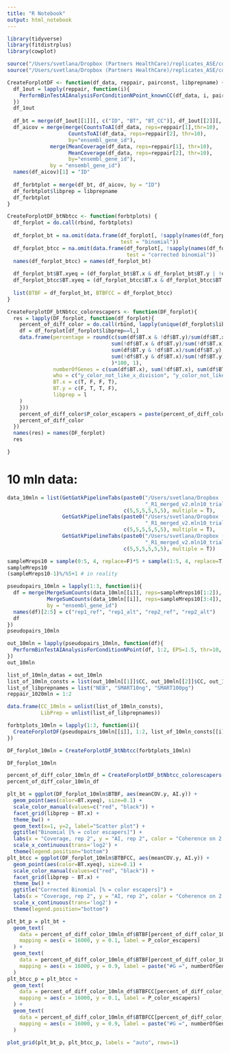 ```yaml
---
title: "R Notebook"
output: html_notebook
---
```



```r
library(tidyverse)
library(fitdistrplus)
library(cowplot)

source("/Users/svetlana/Dropbox (Partners HealthCare)/replicates_ASE/code/ASE/R/ASE_functions.R")
source("/Users/svetlana/Dropbox (Partners HealthCare)/replicates_ASE/code/ASE/R/PerformAIAnalysis_CC.R")
```

```r
CreateForplotDF <- function(df_data, reppair, pairconst, libprepname) {
  df_1out = lapply(reppair, function(i){
    PerformBinTestAIAnalysisForConditionNPoint_knownCC(df_data, i, pairconst, thr=10)
  })
  df_1out
  
  df_bt = merge(df_1out[[1]][, c("ID", "BT", "BT_CC")], df_1out[[2]][, c("ID", "BT", "BT_CC")], by="ID")
  df_aicov = merge(merge(CountsToAI(df_data, reps=reppair[1],thr=10),
                    CountsToAI(df_data, reps=reppair[2], thr=10),
                    by="ensembl_gene_id"),
              merge(MeanCoverage(df_data, reps=reppair[1], thr=10),
                    MeanCoverage(df_data, reps=reppair[2], thr=10),
                    by="ensembl_gene_id"),
              by = "ensembl_gene_id")
  names(df_aicov)[1] = "ID"
  
  df_forbtplot = merge(df_bt, df_aicov, by = "ID")
  df_forbtplot$libprep = libprepname
  df_forbtplot
}

CreateForplotDF_btNbtcc <- function(forbtplots) {
  df_forplot = do.call(rbind, forbtplots)
  
  df_forplot_bt = na.omit(data.frame(df_forplot[, !sapply(names(df_forplot), function(a){grepl("BT_CC.", a, fixed=TRUE)})],
                                     test = "binomial"))
  df_forplot_btcc = na.omit(data.frame(df_forplot[, !sapply(names(df_forplot), function(a){grepl("BT.", a, fixed=TRUE)})],
                                       test = "corrected binomial"))
  names(df_forplot_btcc) = names(df_forplot_bt)
  
  df_forplot_bt$BT.xyeq = (df_forplot_bt$BT.x & df_forplot_bt$BT.y | !df_forplot_bt$BT.x & !df_forplot_bt$BT.y)
  df_forplot_btcc$BT.xyeq = (df_forplot_btcc$BT.x & df_forplot_btcc$BT.y | !df_forplot_btcc$BT.x & !df_forplot_btcc$BT.y)
  
  list(BTBF = df_forplot_bt, BTBFCC = df_forplot_btcc)
}

CreateForplotDF_btNbtcc_colorescapers <- function(DF_forplot){
  res = lapply(DF_forplot, function(df_forplot){
    percent_of_diff_color = do.call(rbind, lapply(unique(df_forplot$libprep), function(l){
    df = df_forplot[df_forplot$libprep==l,]
    data.frame(percentage = round(c(sum(df$BT.x & !df$BT.y)/sum(df$BT.x),
                                  sum(!df$BT.x & df$BT.y)/sum(!df$BT.x),
                                  sum(df$BT.y & !df$BT.x)/sum(df$BT.y),
                                  sum(!df$BT.y & df$BT.x)/sum(!df$BT.y)
                                  )*100, 1),
               numberOfGenes = c(sum(df$BT.x), sum(!df$BT.x), sum(df$BT.y), sum(!df$BT.y)),
               who = c("y_color_not_like_x_division", "y_color_not_like_x_division", "x_color_not_like_y_division", "x_color_not_like_y_division"),
               BT.x = c(T, F, F, T),
               BT.y = c(F, T, T, F),
               libprep = l
    )
    }))
    percent_of_diff_color$P_color_escapers = paste(percent_of_diff_color$percentage, "%")
    percent_of_diff_color
  })
  names(res) = names(DF_forplot)
  res

}
```



# 10 mln data:

```r
data_10mln = list(GetGatkPipelineTabs(paste0("/Users/svetlana/Dropbox (Partners HealthCare)/replicates_ASE/data/kidney/submln/", "MLN10_SG", 1:6, "_N955_", "NEB",
                                             "_R1_merged_v2.mln10_trial5_processed_gene_extended2.txt"), 
                                      c(5,5,5,5,5,5), multiple = T),
                  GetGatkPipelineTabs(paste0("/Users/svetlana/Dropbox (Partners HealthCare)/replicates_ASE/data/kidney/submln/", "MLN10_SG", 7:12, "_N955_", "SMARTseq_10_ng",
                                             "_R1_merged_v2.mln10_trial5_processed_gene_extended2.txt"), 
                                      c(5,5,5,5,5,5), multiple = T),
                  GetGatkPipelineTabs(paste0("/Users/svetlana/Dropbox (Partners HealthCare)/replicates_ASE/data/kidney/submln/", "MLN10_SG", 1:6, "_N955_", "SMARTseq_100_pg",
                                             "_R1_merged_v2.mln10_trial5_processed_gene_extended2.txt"), 
                                      c(5,5,5,5,5,5), multiple = T))
```



```r
sampleMreps10 = sample(0:5, 4, replace=F)*5 + sample(1:5, 4, replace=T)
sampleMreps10
(sampleMreps10-1)%/%5+1 # in reality
```

```r
pseudopairs_10mln = lapply(1:3, function(i){
  df = merge(MergeSumCounts(data_10mln[[i]], reps=sampleMreps10[1:2]),
             MergeSumCounts(data_10mln[[i]], reps=sampleMreps10[3:4]),
             by = "ensembl_gene_id")
  names(df)[2:5] = c("rep1_ref", "rep1_alt", "rep2_ref", "rep2_alt")
  df
})
pseudopairs_10mln
```

```r
out_10mln = lapply(pseudopairs_10mln, function(df){
  PerformBinTestAIAnalysisForConditionNPoint(df, 1:2, EPS=1.5, thr=10, thrUP=2000)
})
out_10mln
```


```r
list_of_10mln_datas = out_10mln
list_of_10mln_consts = list(out_10mln[[1]]$CC, out_10mln[[2]]$CC, out_10mln[[3]]$CC)
list_of_libprepnames = list("NEB", "SMART10ng", "SMART100pg")
reppair_1020mln = 1:2

data.frame(CC_10mln = unlist(list_of_10mln_consts),
           LibPrep = unlist(list_of_libprepnames)) 
```

```r
forbtplots_10mln = lapply(1:3, function(i){
  CreateForplotDF(pseudopairs_10mln[[i]], 1:2, list_of_10mln_consts[[i]], list_of_libprepnames[[i]])
})

DF_forplot_10mln = CreateForplotDF_btNbtcc(forbtplots_10mln)

DF_forplot_10mln
```






```r
percent_of_diff_color_10mln_df = CreateForplotDF_btNbtcc_colorescapers(DF_forplot_10mln)
percent_of_diff_color_10mln_df
```


```r
plt_bt = ggplot(DF_forplot_10mln$BTBF, aes(meanCOV.y, AI.y)) +
  geom_point(aes(color=BT.xyeq), size=0.1) +
  scale_color_manual(values=c("red", "black")) +
  facet_grid(libprep ~ BT.x) +
  theme_bw() +
  geom_text(x=1, y=2, label="Scatter plot") +
  ggtitle("Binomial [% = color escapers]") +
  labs(x = "Coverage, rep 2", y = "AI, rep 2", color = "Сoherence on 2 reps") +
  scale_x_continuous(trans='log2') +
  theme(legend.position="bottom")
plt_btcc = ggplot(DF_forplot_10mln$BTBFCC, aes(meanCOV.y, AI.y)) +
  geom_point(aes(color=BT.xyeq), size=0.1) +
  scale_color_manual(values=c("red", "black")) +
  facet_grid(libprep ~ BT.x) +
  theme_bw() +
  ggtitle("Corrected Binomial [% = color escapers]") +
  labs(x = "Coverage, rep 2", y = "AI, rep 2", color = "Сoherence on 2 reps") +
  scale_x_continuous(trans='log2') +
  theme(legend.position="bottom")

plt_bt_p = plt_bt + 
  geom_text(
    data = percent_of_diff_color_10mln_df$BTBF[percent_of_diff_color_10mln_df$BTBF$who == "y_color_not_like_x_division",],
    mapping = aes(x = 16000, y = 0.1, label = P_color_escapers)
  ) +
  geom_text(
    data = percent_of_diff_color_10mln_df$BTBF[percent_of_diff_color_10mln_df$BTBF$who == "y_color_not_like_x_division",],
    mapping = aes(x = 16000, y = 0.9, label = paste("#G =", numberOfGenes))
  )
plt_btcc_p = plt_btcc + 
  geom_text(
    data = percent_of_diff_color_10mln_df$BTBFCC[percent_of_diff_color_10mln_df$BTBFCC$who == "y_color_not_like_x_division",],
    mapping = aes(x = 16000, y = 0.1, label = P_color_escapers)
  ) +
  geom_text(
    data = percent_of_diff_color_10mln_df$BTBFCC[percent_of_diff_color_10mln_df$BTBFCC$who == "y_color_not_like_x_division",],
    mapping = aes(x = 16000, y = 0.9, label = paste("#G =", numberOfGenes))
  )

plot_grid(plt_bt_p, plt_btcc_p, labels = "auto", rows=1)
```




